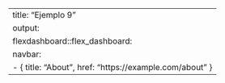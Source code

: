 ---
title: "Ejemplo 9"
output:
  flexdashboard::flex_dashboard:
    navbar:
      - { title: "About", href: "https://example.com/about" }
---